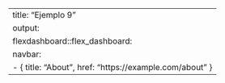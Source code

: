 ---
title: "Ejemplo 9"
output:
  flexdashboard::flex_dashboard:
    navbar:
      - { title: "About", href: "https://example.com/about" }
---